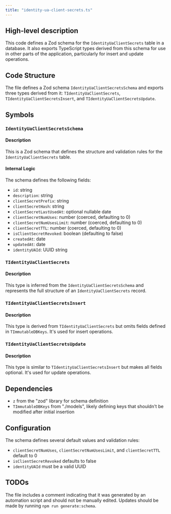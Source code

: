 ```yaml
---
title: "identity-ua-client-secrets.ts"
---
```


## High-level description
This code defines a Zod schema for the `IdentityUaClientSecrets` table in a database. It also exports TypeScript types derived from this schema for use in other parts of the application, particularly for insert and update operations.

## Code Structure
The file defines a Zod schema `IdentityUaClientSecretsSchema` and exports three types derived from it: `TIdentityUaClientSecrets`, `TIdentityUaClientSecretsInsert`, and `TIdentityUaClientSecretsUpdate`.

## Symbols

### `IdentityUaClientSecretsSchema`
#### Description
This is a Zod schema that defines the structure and validation rules for the `IdentityUaClientSecrets` table.

#### Internal Logic
The schema defines the following fields:
- `id`: string
- `description`: string
- `clientSecretPrefix`: string
- `clientSecretHash`: string
- `clientSecretLastUsedAt`: optional nullable date
- `clientSecretNumUses`: number (coerced, defaulting to 0)
- `clientSecretNumUsesLimit`: number (coerced, defaulting to 0)
- `clientSecretTTL`: number (coerced, defaulting to 0)
- `isClientSecretRevoked`: boolean (defaulting to false)
- `createdAt`: date
- `updatedAt`: date
- `identityUAId`: UUID string

### `TIdentityUaClientSecrets`
#### Description
This type is inferred from the `IdentityUaClientSecretsSchema` and represents the full structure of an `IdentityUaClientSecrets` record.

### `TIdentityUaClientSecretsInsert`
#### Description
This type is derived from `TIdentityUaClientSecrets` but omits fields defined in `TImmutableDBKeys`. It's used for insert operations.

### `TIdentityUaClientSecretsUpdate`
#### Description
This type is similar to `TIdentityUaClientSecretsInsert` but makes all fields optional. It's used for update operations.

## Dependencies
- `z` from the "zod" library for schema definition
- `TImmutableDBKeys` from "./models", likely defining keys that shouldn't be modified after initial insertion

## Configuration
The schema defines several default values and validation rules:
- `clientSecretNumUses`, `clientSecretNumUsesLimit`, and `clientSecretTTL` default to 0
- `isClientSecretRevoked` defaults to false
- `identityUAId` must be a valid UUID

## TODOs
The file includes a comment indicating that it was generated by an automation script and should not be manually edited. Updates should be made by running `npm run generate:schema`.